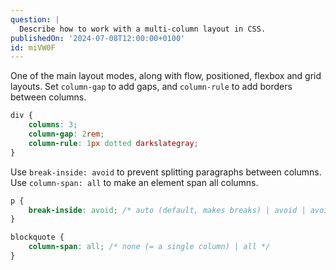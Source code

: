 ```yaml
---
question: |
  Describe how to work with a multi-column layout in CSS.
publishedOn: '2024-07-08T12:00:00+0100'
id: miVW0F
---
```


One of the main layout modes, along with flow, positioned, flexbox and grid layouts. Set `column-gap` to add gaps, and `column-rule` to add borders between columns.
```css
div {
    columns: 3;
    column-gap: 2rem;
    column-rule: 1px dotted darkslategray;
}
```
Use `break-inside: avoid` to prevent splitting paragraphs between columns. Use `column-span: all` to make an element span all columns.

```css
p {
    break-inside: avoid; /* auto (default, makes breaks) | avoid | avoid-region | avoid-column | avoid-page */
}

blockquote {
    column-span: all; /* none (= a single column) | all */
}
```
